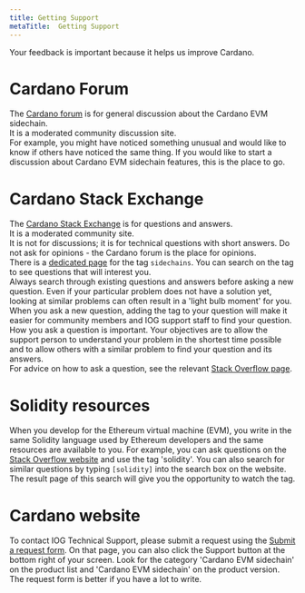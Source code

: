 ```yaml
---
title: Getting Support
metaTitle:  Getting Support
---
```

Your feedback is important because it helps us improve Cardano.   
# Cardano Forum  
The [Cardano forum](https://forum.cardano.org/latest) is for general discussion about the Cardano EVM sidechain.  
It is a moderated community discussion site.  
For example, you might have noticed something unusual and would like to know if others have noticed the same thing. If you would like to start a discussion about Cardano EVM sidechain features, this is the place to go.
# Cardano Stack Exchange  
The [Cardano Stack Exchange](https://cardano.stackexchange.com/) is for questions and answers.  
It is a moderated community site.  
It is not for discussions; it is for technical questions with short answers.
Do not ask for opinions - the Cardano forum is the place for opinions.  
There is a [dedicated page](https://cardano.stackexchange.com/questions/tagged/sidechains) for the tag `sidechains`. You can search on the tag to see questions that will interest you.   
Always search through existing questions and answers before asking a new question. Even if your particular problem does not have a solution yet, looking at similar problems can often result in a 'light bulb moment' for you.  
When you ask a new question, adding the tag to your question will make it easier for community members and IOG support staff to find your question.   
How you ask a question is important. Your objectives are to allow the support person to understand your problem in the shortest time possible and to allow others with a similar problem to find your question and its answers.    
For advice on how to ask a question, see the relevant [Stack Overflow page](https://stackoverflow.com/help/how-to-ask).
# Solidity resources
When you develop for the Ethereum virtual machine (EVM), you write in the same Solidity language used by Ethereum developers and the same resources are available to you.
For example, you can ask questions on the [Stack Overflow website](https://stackoverflow.com/) and use the tag 'solidity'. You can also search for similar questions by typing `[solidity]` into the search box on the website. The result page of this search will give you the opportunity to watch the tag.
# Cardano website  
To contact IOG Technical Support, please submit a request using the [Submit a request form](https://iohk.zendesk.com/hc/en-us/requests/new). On that page, you can also click the Support button at the bottom right of your screen. Look for the category 'Cardano EVM sidechain' on the product list and 'Cardano EVM sidechain' on the product version. The request form is better if you have a lot to write.
